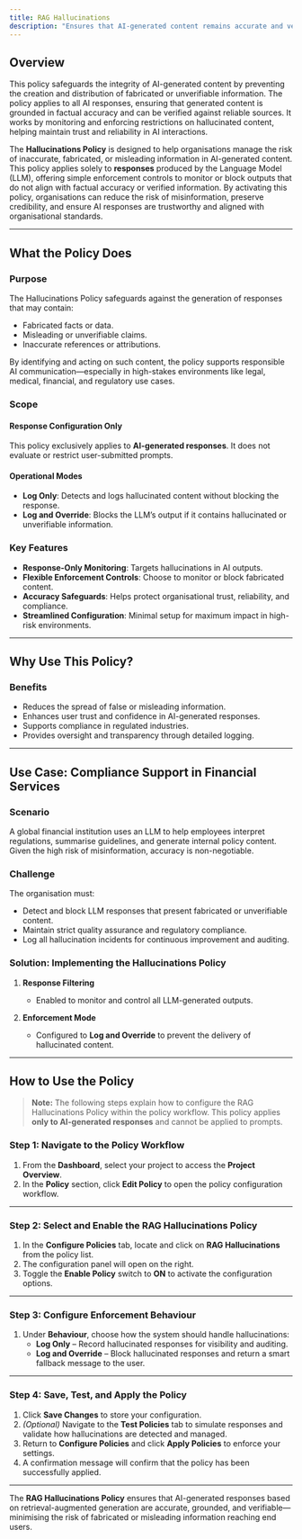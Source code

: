 ```yaml
---
title: RAG Hallucinations
description: "Ensures that AI-generated content remains accurate and verifiable, preventing the spread of misinformation."
---
```


## Overview

This policy safeguards the integrity of AI-generated content by preventing the creation and distribution of fabricated or unverifiable information. The policy applies to all AI responses, ensuring that generated content is grounded in factual accuracy and can be verified against reliable sources. It works by monitoring and enforcing restrictions on hallucinated content, helping maintain trust and reliability in AI interactions.

The **Hallucinations Policy** is designed to help organisations manage the risk of inaccurate, fabricated, or misleading information in AI-generated content. This policy applies solely to **responses** produced by the Language Model (LLM), offering simple enforcement controls to monitor or block outputs that do not align with factual accuracy or verified information.
By activating this policy, organisations can reduce the risk of misinformation, preserve credibility, and ensure AI responses are trustworthy and aligned with organisational standards.

---

## What the Policy Does

### Purpose

The Hallucinations Policy safeguards against the generation of responses that may contain:

- Fabricated facts or data.
- Misleading or unverifiable claims.
- Inaccurate references or attributions.

By identifying and acting on such content, the policy supports responsible AI communication—especially in high-stakes environments like legal, medical, financial, and regulatory use cases.

### Scope

#### Response Configuration Only

This policy exclusively applies to **AI-generated responses**. It does not evaluate or restrict user-submitted prompts.

#### Operational Modes

- **Log Only**: Detects and logs hallucinated content without blocking the response.
- **Log and Override**: Blocks the LLM’s output if it contains hallucinated or unverifiable information.

### Key Features

- **Response-Only Monitoring**: Targets hallucinations in AI outputs.
- **Flexible Enforcement Controls**: Choose to monitor or block fabricated content.
- **Accuracy Safeguards**: Helps protect organisational trust, reliability, and compliance.
- **Streamlined Configuration**: Minimal setup for maximum impact in high-risk environments.

---

## Why Use This Policy?

### Benefits

- Reduces the spread of false or misleading information.
- Enhances user trust and confidence in AI-generated responses.
- Supports compliance in regulated industries.
- Provides oversight and transparency through detailed logging.

---

## Use Case: Compliance Support in Financial Services

### Scenario

A global financial institution uses an LLM to help employees interpret regulations, summarise guidelines, and generate internal policy content. Given the high risk of misinformation, accuracy is non-negotiable.

### Challenge

The organisation must:

- Detect and block LLM responses that present fabricated or unverifiable content.
- Maintain strict quality assurance and regulatory compliance.
- Log all hallucination incidents for continuous improvement and auditing.

### Solution: Implementing the Hallucinations Policy

1. **Response Filtering**  
   - Enabled to monitor and control all LLM-generated outputs.

2. **Enforcement Mode**  
   - Configured to **Log and Override** to prevent the delivery of hallucinated content.

---

## How to Use the Policy

> **Note:** The following steps explain how to configure the RAG Hallucinations Policy within the policy workflow. This policy applies **only to AI-generated responses** and cannot be applied to prompts.

### Step 1: Navigate to the Policy Workflow

1. From the **Dashboard**, select your project to access the **Project Overview**.
2. In the **Policy** section, click **Edit Policy** to open the policy configuration workflow.

---

### Step 2: Select and Enable the RAG Hallucinations Policy

1. In the **Configure Policies** tab, locate and click on **RAG Hallucinations** from the policy list.
2. The configuration panel will open on the right.
3. Toggle the **Enable Policy** switch to **ON** to activate the configuration options.

---

### Step 3: Configure Enforcement Behaviour

1. Under **Behaviour**, choose how the system should handle hallucinations:
   - **Log Only** – Record hallucinated responses for visibility and auditing.
   - **Log and Override** – Block hallucinated responses and return a smart fallback message to the user.

---

### Step 4: Save, Test, and Apply the Policy

1. Click **Save Changes** to store your configuration.
2. *(Optional)* Navigate to the **Test Policies** tab to simulate responses and validate how hallucinations are detected and managed.
3. Return to **Configure Policies** and click **Apply Policies** to enforce your settings.
4. A confirmation message will confirm that the policy has been successfully applied.

---

The **RAG Hallucinations Policy** ensures that AI-generated responses based on retrieval-augmented generation are accurate, grounded, and verifiable—minimising the risk of fabricated or misleading information reaching end users.

